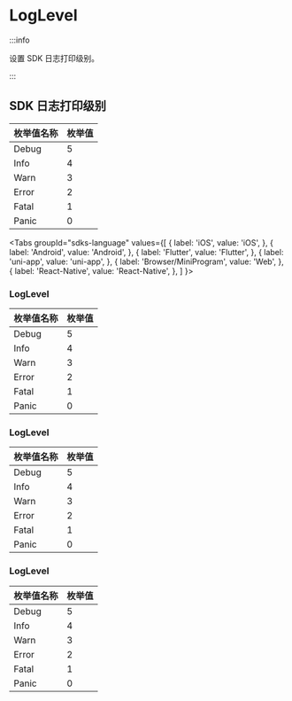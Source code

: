 # LogLevel

:::info

设置 SDK 日志打印级别。

:::

## SDK 日志打印级别

| 枚举值名称 | 枚举值 |
| ---------- | ------ |
| Debug      | 5      |
| Info       | 4      |
| Warn       | 3      |
| Error      | 2      |
| Fatal      | 1      |
| Panic      | 0      |

<Tabs
groupId="sdks-language"
values={[
{ label: 'iOS', value: 'iOS', },
{ label: 'Android', value: 'Android', },
{ label: 'Flutter', value: 'Flutter', },
{ label: 'uni-app', value: 'uni-app', },
{ label: 'Browser/MiniProgram', value: 'Web', },
{ label: 'React-Native', value: 'React-Native', },
]
}>

<TabItem value="Flutter">

</TabItem>

<TabItem value="iOS">

</TabItem>

<TabItem value="Android">

</TabItem>

<TabItem value="Web">

### LogLevel

| 枚举值名称 | 枚举值 |
| ---------- | ------ |
| Debug      | 5      |
| Info       | 4      |
| Warn       | 3      |
| Error      | 2      |
| Fatal      | 1      |
| Panic      | 0      |

</TabItem>

<TabItem value="uni-app">

### LogLevel

| 枚举值名称 | 枚举值 |
| ---------- | ------ |
| Debug      | 5      |
| Info       | 4      |
| Warn       | 3      |
| Error      | 2      |
| Fatal      | 1      |
| Panic      | 0      |

</TabItem>

<TabItem value="React-Native">

### LogLevel

| 枚举值名称 | 枚举值 |
| ---------- | ------ |
| Debug      | 5      |
| Info       | 4      |
| Warn       | 3      |
| Error      | 2      |
| Fatal      | 1      |
| Panic      | 0      |

</TabItem>

</Tabs>
